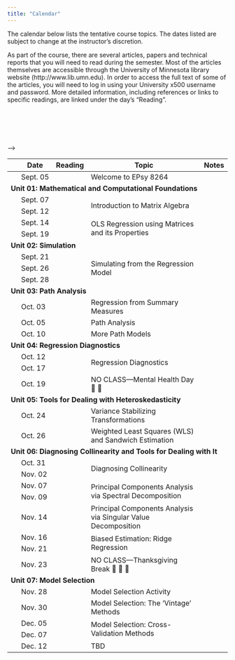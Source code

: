 ```yaml
---
title: "Calendar"
---
```



The calendar below lists the tentative course topics. The dates listed are subject to change at the instructor's discretion.

As part of the course, there are several articles, papers and technical reports that you will need to read during the semester. Most of the articles themselves are accessible through the University of Minnesota library website (http://www.lib.umn.edu). In order to access the full text of some of the articles, you will need to log in using your University x500 username and password. More detailed information, including references or links to specific readings, are linked under the day's "Reading".

<br /><br />


<br />


<table class="table">

<tr>
<th style="width:5%;text-align:center"></th>
<th style="width:10%;">Date</th>
<th style="width:10%;text-align:center">Reading</th>
<th style="width:65%;">Topic</th>
<th style="width:10%;text-align:center">Notes</th>
</tr>
</thead>


<tbody>

<!-- <span style="margin-left:5px; color:#5a067d;font-size:12px;">*[Notes and Script file updated 09-24-2019]*</span></td> -->


<tr>
<td align="center" style="vertical-align:middle;">&nbsp;</td>
<td>Sept. 05</td>
<td align="center" style="vertical-align:middle;">
  <a class="my-link" href="readings/00-welcome-to-8264.html"><span class="fa fa-book"></span></a>
</td>
<td>Welcome to EPsy 8264</td>
<td align="center" style="vertical-align:middle;">&nbsp;</td>
</tr>


<!-- Unit 01: MATHEMATICAL AND COMPUTATIONAL FOUNDATIONS -->

<tr>
<td colspan="5"><b>Unit 01: Mathematical and Computational Foundations</b></td>
</tr>

<tr>
<td align="center" style="vertical-align:middle;">&nbsp;</td>
<td>Sept. 07</td>
<td align="center" style="vertical-align:middle;" rowspan="2">
  <a class="my-link" href="readings/01-01-introduction-to-matrix-algebra.html"><span class="fa fa-book"></span></a>
</td>
<td style="vertical-align:middle;" rowspan="2">Introduction to Matrix Algebra</td>
<td align="center" style="vertical-align:middle;" rowspan="2">
  <a class = "my-link" href="worksheets/01-01-introduction-to-matrix-algebra.html"><span class="fas fa-link"></span></a>
</td>
</tr>

<tr>
<td align="center" style="vertical-align:middle;">&nbsp;</td>
<td>Sept. 12</td>
</tr>

<tr>
<td align="center" style="vertical-align:middle;">&nbsp;</td>
<td>Sept. 14</td>
<td align="center" style="vertical-align:middle;" rowspan="2">
  <a class="my-link" href="readings/01-02-ols.html"><span class="fa fa-book"></span></a>
</td>
<td style="vertical-align:middle;" rowspan="2">OLS Regression using Matrices and its Properties</td>
<td align="center" style="vertical-align:middle;" rowspan="2">
  <a class = "my-link" href="notes/01-02-ols-regression.html"><span class="fas fa-link"></span></a>
</td>
</tr>

<tr>
<td align="center" style="vertical-align:middle;">&nbsp;</td>
<td>Sept. 19</td>
</tr>


<!-- Unit 02: SIMULATION -->


<tr>
<td colspan="5"><b>Unit 02: Simulation</b></td>
</tr>

<tr>
<td align="center" style="vertical-align:middle;">&nbsp;</td>
<td>Sept. 21</td>
<td align="center" style="vertical-align:middle;" rowspan="3">
  <a class="my-link" href="readings/02-01-simulating-from-the-regression-model.html"><span class="fa fa-book"></span></a>
</td>
<td style="vertical-align:middle;" rowspan="3">Simulating from the Regression Model</td>
<td align="center" style="vertical-align:middle;" rowspan="3">
  <a class = "my-link" href="notes/02-01-simulating-from-the-regression-model.html"><span class="fas fa-link"></span></a>
</td>
</tr>

<tr>
<td align="center" style="vertical-align:middle;">&nbsp;</td>
<td>Sept. 26</td>
</tr>

<tr>
<td align="center" style="vertical-align:middle;">&nbsp;</td>
<td>Sept. 28</td>
</tr>


<!-- Unit 03:PATH ANALYSIS -->


<tr>
<td colspan="5"><b>Unit 03: Path Analysis</b></td>
</tr>

<!-- CUT THIS: Add to READING  -->


<tr>
<td align="center" style="vertical-align:middle;">&nbsp;</td>
<td>Oct. 03</td>
<td align="center" style="vertical-align:middle;">
  <a class="my-link" href="readings/03-01-regression-from-summary-measures.html"><span class="fa fa-book"></span></a>
</td>
<td style="vertical-align:middle;">Regression from Summary Measures</td>
<td align="center" style="vertical-align:middle;">
  <a class = "my-link" href="notes/03-01-regression-from-summary-measures.html"><span class="fas fa-link"></span></a>
</td>
</tr>



<tr>
<td align="center" style="vertical-align:middle;">&nbsp;</td>
<td>Oct. 05</td>
<td align="center" style="vertical-align:middle;"></td>
<td style="vertical-align:middle;">Path Analysis</td>
<td align="center" style="vertical-align:middle;">
  <a class = "my-link" href="notes/03-02-path-analysis.html"><span class="fas fa-link"></span></a>
</td>
</tr>


<tr>
<td align="center" style="vertical-align:middle;" >&nbsp;</td>
<td>Oct. 10</td>
<td align="center" style="vertical-align:middle;">
  <!-- <a class="my-link" href="readings/13-cross-validation.html"><span class="fa fa-book"></span></a> -->
</td>
<td style="vertical-align:middle;">More Path Models</td>
<td align="center" style="vertical-align:middle;">
  <a class = "my-link" href="notes/03-03-more-path-analysis.html"><span class="fas fa-link"></span></a>
</td>
</tr>

<!-- <tr> -->
<!-- <td align="center" style="vertical-align:middle;">&nbsp;</td> -->
<!-- <td>Dec. 13</td> -->
<!-- </tr> -->



<!-- Unit 04: REGRESSION DIAGNOSTICS -->


<!-- <tr> -->
<td colspan="5"><b>Unit 04: Regression Diagnostics</b></td>
</tr>

<tr>
<td align="center" style="vertical-align:middle;">&nbsp;</td>
<td>Oct. 12</td>
<td align="center" style="vertical-align:middle;" rowspan="2">
  <a class="my-link" href="readings/04-01-regression-diagnostics.html"><span class="fa fa-book"></span></a>
</td>
<td style="vertical-align:middle;" rowspan="2">Regression Diagnostics</td>
<td align="center" style="vertical-align:middle;" rowspan="2">
  <a class = "my-link" href="notes/04-01-regression-diagnostics.html"><span class="fas fa-link"></span></a>
</td>
</tr>

<tr>
<td align="center" style="vertical-align:middle;">&nbsp;</td>
<td>Oct. 17</td>
</tr>

<tr>
<td align="center" style="vertical-align:middle;">&nbsp;</td>
<td>Oct. 19</td>
<td align="center" style="vertical-align:middle;"></td>
<td style="vertical-align:middle;">NO CLASS---Mental Health Day 🛌 🍷</td>
<td align="center" style="vertical-align:middle;"></td>
</tr>


<!-- Unit 05: HETEROSKEDASTICITY-->


<tr>
<td colspan="5"><b>Unit 05: Tools for Dealing with Heteroskedasticity</b></td>
</tr>

<tr>
<td align="center" style="vertical-align:middle;">&nbsp;</td>
<td>Oct. 24</td>
<td align="center" style="vertical-align:middle;">
  <a class="my-link" href="readings/05-01-variance-stabilizing-transformations.html"><span class="fa fa-book"></span></a>
</td>
<td style="vertical-align:middle;">Variance Stabilizing Transformations</td>
<td align="center" style="vertical-align:middle;">
  <a class = "my-link" href="notes/05-01-tools-for-dealing-with-heteroskedasticity.html"><span class="fas fa-link"></span></a>
</td>
</tr>

<tr>
<td align="center" style="vertical-align:middle;">&nbsp;</td>
<td>Oct. 26</td>
<td align="center" style="vertical-align:middle;">
  <a class="my-link" href="readings/05-02-wls-and-sandwich-estimation.html
  "><span class="fa fa-book"></span></a>
</td>
<td style="vertical-align:middle;">Weighted Least Squares (WLS) and Sandwich Estimation</td>
<td align="center" style="vertical-align:middle;">
  <a class = "my-link" href="notes/05-01-tools-for-dealing-with-heteroskedasticity.html"><span class="fas fa-link"></span></a>
</td>
</tr>



<!-- Unit 06: COLLINEARITY -->


<tr>
<td colspan="5"><b>Unit 06: Diagnosing Collinearity and Tools for Dealing with It</b></td>
</tr>

<tr>
<td align="center" style="vertical-align:middle;">&nbsp;</td>
<td>Oct. 31</td>
<td align="center" style="vertical-align:middle;" rowspan="2">
  <a class="my-link" href="readings/06-01-diagnosing-collinearity.html"><span class="fa fa-book"></span></a>
</td>
<td style="vertical-align:middle;" rowspan="2">Diagnosing Collinearity</td>
<td align="center" style="vertical-align:middle;" rowspan="2">
  <a class = "my-link" href="notes/06-01-diagnosing-collinearity.html"><span class="fas fa-link"></span></a>
</td>
</tr>

<tr>
<td align="center" style="vertical-align:middle;">&nbsp;</td>
<td>Nov. 02</td>
</tr>

<tr>
<td align="center" style="vertical-align:middle;">&nbsp;</td>
<td>Nov. 07</td>
<td align="center" style="vertical-align:middle;" rowspan="2">
  <a class="my-link" href="readings/06-02-pca-via-spectral-decomposition.html"><span class="fa fa-book"></span></a>
</td>
<td style="vertical-align:middle;" rowspan="2">Principal Components Analysis via Spectral Decomposition</td>
<td align="center" style="vertical-align:middle;" rowspan="2">
  <a class = "my-link" href="notes/06-02-pca-via-spectral-decomposition.html"><span class="fas fa-link"></span></a>
</td>
</tr>

<tr>
<td align="center" style="vertical-align:middle;">&nbsp;</td>
<td>Nov. 09</td>
</tr>

<tr>
<td align="center" style="vertical-align:middle;">&nbsp;</td>
<td>Nov. 14</td>
<td align="center" style="vertical-align:middle;">
  <a class="my-link" href="readings/06-03-pca-via-svd.html"><span class="fa fa-book"></span></a>
</td>
<td style="vertical-align:middle;">Principal Components Analysis via Singular Value Decomposition</td>
<td align="center" style="vertical-align:middle;">
  <a class = "my-link" href="notes/06-03-pca-via-svd.html"><span class="fas fa-link"></span></a>
</td>
</tr>

<tr>
<td align="center" style="vertical-align:middle;">&nbsp;</td>
<td>Nov. 16</td>
<td align="center" style="vertical-align:middle;" rowspan="2">
  <a class="my-link" href="readings/06-04-biased-estimation-ridge-regression.html"><span class="fa fa-book"></span></a>
</td>
<td style="vertical-align:middle;" rowspan="2">Biased Estimation: Ridge Regression</td>
<td align="center" style="vertical-align:middle;" rowspan="2">
  <a class = "my-link" href="notes/06-04-biased-estimation-ridge-regression.html"><span class="fas fa-link"></span></a>
</td>
</tr>

<tr>
<td align="center" style="vertical-align:middle;">&nbsp;</td>
<td>Nov. 21</td>
</tr>


<!-- <tr> -->
<!-- <td align="center" style="vertical-align:middle;">&nbsp;</td> -->
<!-- <td>Nov. 21</td> -->
<!-- <td align="center" style="vertical-align:middle;"> -->
<!--   <a class="my-link" href="readings/06-04-biased-estimation-ridge-regression.html"><span class="fa fa-book"></span></a> -->
<!-- </td> -->
<!-- <td style="vertical-align:middle;">Biased Estimation: Ridge Regression  -->
<!-- <!-- <br /> <span style="margin-left:20px; color:red;">*[Notes Updated 11-10-2022]*</span> --> -->
<!-- </td> -->
<!-- <td align="center" style="vertical-align:middle;"> -->
<!--   <a class = "my-link" href="notes/06-04-biased-estimation-ridge-regression.html"><span class="fas fa-link"></span></a> -->
<!-- </td> -->
<!-- </tr> -->

<tr>
<td align="center" style="vertical-align:middle;">&nbsp;</td>
<td>Nov. 23</td>
<td align="center" style="vertical-align:middle;"></td>
<td style="vertical-align:middle;">NO CLASS&mdash;Thanksgiving Break 🦃 🌽 🥧</td>
<td align="center" style="vertical-align:middle;"></td>
</tr>



<!-- Unit 07: MODEL SELECTION -->


<tr>
<td colspan="5"><b>Unit 07: Model Selection</b></td>
</tr>

<tr>
<td align="center" style="vertical-align:middle;">&nbsp;</td>
<td>Nov. 28</td>
<td align="center" style="vertical-align:middle;"></td>
<td style="vertical-align:middle;">Model Selection Activity</td>
<td align="center" style="vertical-align:middle;">
  <a class = "my-link" href="worksheets/07-01-model-selection.html"><span class="fas fa-link"></span></a>
</td>
</tr>


<tr>
<td align="center" style="vertical-align:middle;">&nbsp;</td>
<td>Nov. 30</td>
<td align="center" style="vertical-align:middle;">
  <a class="my-link" href="readings/07-02-model-selection.html"><span class="fa fa-book"></span></a>
</td>
<td style="vertical-align:middle;">Model Selection: The 'Vintage' Methods</td>
<td align="center" style="vertical-align:middle;">
  <a class = "my-link" href="files/07-02-model-selection.pdf"><span class="fas fa-link"></span></a>
</td>
</tr>



<tr>
<td align="center" style="vertical-align:middle;" >&nbsp;</td>
<td>Dec. 05</td>
<td align="center" style="vertical-align:middle;" rowspan="2">
  <a class="my-link" href="readings/07-03-cross-validation.html"><span class="fa fa-book"></span></a>
</td>
<td style="vertical-align:middle;" rowspan="2">Model Selection: Cross-Validation Methods</td>
<td align="center" style="vertical-align:middle;" rowspan="2">
  <a class = "my-link" href="notes/07-03-cross-validation.html"><span class="fas fa-link"></span></a>
</td>
</tr>

<tr>
<td align="center" style="vertical-align:middle;">&nbsp;</td>
<td>Dec. 07</td>
</tr>

<tr>
<td align="center" style="vertical-align:middle;">&nbsp;</td>
<td>Dec. 12</td>
<td align="center" style="vertical-align:middle;"></td>
<td style="vertical-align:middle;">TBD</td>
<td align="center" style="vertical-align:middle;"></td>
</tr>


</tbody>
</table>    


